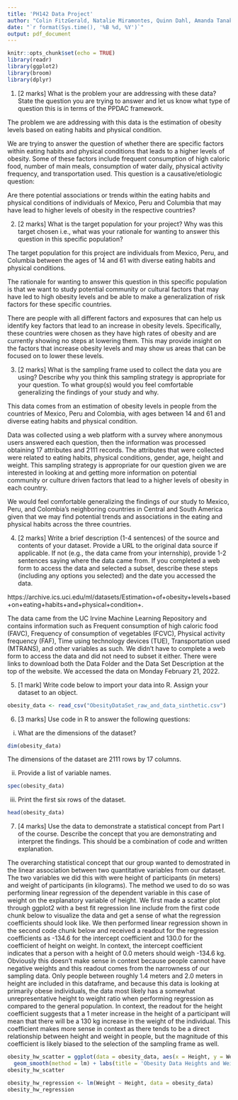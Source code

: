 ```yaml
---
title: 'PH142 Data Project'
author: "Colin FitzGerald, Natalie Miramontes, Quinn Dahl, Amanda Tanaka, Celina Alnakib"
date: "`r format(Sys.time(), '%B %d, %Y')`"
output: pdf_document
---
```


```r
knitr::opts_chunk$set(echo = TRUE)
library(readr)
library(ggplot2)
library(broom)
library(dplyr)
```

1. [2 marks] What is the problem your are addressing with these data? State the question you are trying
to answer and let us know what type of question this is in terms of the PPDAC framework.

The problem we are addressing with this data is the estimation of obesity levels based on eating habits and physical condition. 

We are trying to answer the question of whether there are specific factors within eating habits and physical conditions that leads to a higher levels of obesity. Some of these factors include frequent consumption of high caloric food, number of main meals, consumption of water daily, physical activity frequency, and transportation used. This question is a causative/etiologic question:

Are there potential associations or trends within the eating habits and physical conditions of individuals of Mexico, Peru and Columbia that may have lead to higher levels of obesity in the respective countries?

2. [2 marks] What is the target population for your project? Why was this target chosen i.e., what was
your rationale for wanting to answer this question in this specific population?

The target population for this project are individuals from Mexico, Peru, and Columbia between the ages of 14 and 61 with diverse eating habits and physical conditions. 

The rationale for wanting to answer this question in this specific population is that  we want to study potential community or cultural factors that may have led to high obesity levels and be able to make a generalization of risk factors for these specific countries.

There are people with all different factors and exposures that can help us identify key factors that lead to an increase in obesity levels. Specifically, these countries were chosen as they have high rates of obesity and are currently showing no steps at lowering them. This may provide insight on the factors that increase obesity levels and may show us areas that can be focused on to lower these levels. 

3. [2 marks] What is the sampling frame used to collect the data you are using? Describe why you think
this sampling strategy is appropriate for your question. To what group(s) would you feel comfortable
generalizing the findings of your study and why.

This data comes from an estimation of obesity levels in people from the countries of Mexico, Peru and Colombia, with ages between 14 and 61 and diverse eating habits and physical condition. 

Data was collected using a web platform with a survey where anonymous users answered each question, then the information was processed obtaining 17 attributes and 2111 records. The attributes that were collected were related to eating habits, physical conditions, gender, age, height and weight. 
This sampling strategy is appropriate for our question given we are interested in looking at and getting more information on potential community or culture driven factors that lead to a higher levels of obesity in each country. 

We would feel comfortable generalizing the findings of our study to Mexico, Peru, and Colombia’s neighboring countries in Central and South America given that we may find potential trends and associations in the eating and physical habits across the three countries.

4. [2 marks] Write a brief description (1-4 sentences) of the source and contents of your dataset. Provide
a URL to the original data source if applicable. If not (e.g., the data came from your internship),
provide 1-2 sentences saying where the data came from. If you completed a web form to access the
data and selected a subset, describe these steps (including any options you selected) and the date you
accessed the data.

https://archive.ics.uci.edu/ml/datasets/Estimation+of+obesity+levels+based+on+eating+habits+and+physical+condition+. 

The data came from the UC Irvine Machine Learning Repository and contains information such as Frequent consumption of high caloric food (FAVC), Frequency of consumption of vegetables (FCVC), Physical activity frequency (FAF), Time using technology devices (TUE), Transportation used (MTRANS), and other variables as such. We didn’t have to complete a web form to access the data and did not need to subset it either. There were links to download both the Data Folder and the Data Set Description at the top of the website. We accessed the data on Monday February 21, 2022. 

5. [1 mark] Write code below to import your data into R. Assign your dataset to an object.
```r
obesity_data <- read_csv("ObesityDataSet_raw_and_data_sinthetic.csv")
```

6. [3 marks] Use code in R to answer the following questions:
i) What are the dimensions of the dataset?

```r
dim(obesity_data)
```

The dimensions of the dataset are 2111 rows by 17 columns. 


ii) Provide a list of variable names.

```r
spec(obesity_data)
```


iii) Print the first six rows of the dataset.

```r
head(obesity_data)
```


7. [4 marks] Use the data to demonstrate a statistical concept from Part I of the course. Describe the
concept that you are demonstrating and interpret the findings. This should be a combination of code
and written explanation.

The overarching statistical concept that our group wanted to demostrated in the linear association between two quantitative variables from our dataset. The two variables we did this with were height of participants (in meters) and weight of participants (in kilograms). The method we used to do so was performing linear regression of the dependent variable in this case of weight on the explanatory variable of height. We first made a scatter plot through ggplot2 with a best fit regression line include from the first code chunk below to visualize the data and get a sense of what the regression coefficients should look like. We then performed linear regression shown in the second code chunk below and received a readout for the regression coefficients as -134.6 for the intercept coefficient and 130.0 for the coefficient of height on weight. In context, the intercept coefficient indicates that a person with a height of 0.0 meters should weigh -134.6 kg. Obviously this doesn't make sense in context because people cannot have negative weights and this readout comes from the narrowness of our sampling data. Only people between roughly 1.4 meters and 2.0 meters in height are included in this dataframe, and because this data is looking at primarily obese individuals, the data most likely has a somewhat unrepresentative height to weight ratio when performing regression as compared to the general population. In context, the readout for the height coefficient suggests that a 1 meter increase in the height of a participant will mean that there will be a 130 kg increase in the weight of the individual. This coefficient makes more sense in context as there tends to be a direct relationship between height and weight in people, but the magnitude of this coefficient is likely biased to the selection of the sampling frame as well.

```r
obesity_hw_scatter = ggplot(data = obesity_data, aes(x = Height, y = Weight)) + geom_point() +
  geom_smooth(method = lm) + labs(title = 'Obesity Data Heights and Weights Plotted')
obesity_hw_scatter
```

```r
obesity_hw_regression <- lm(Weight ~ Height, data = obesity_data)
obesity_hw_regression
```
